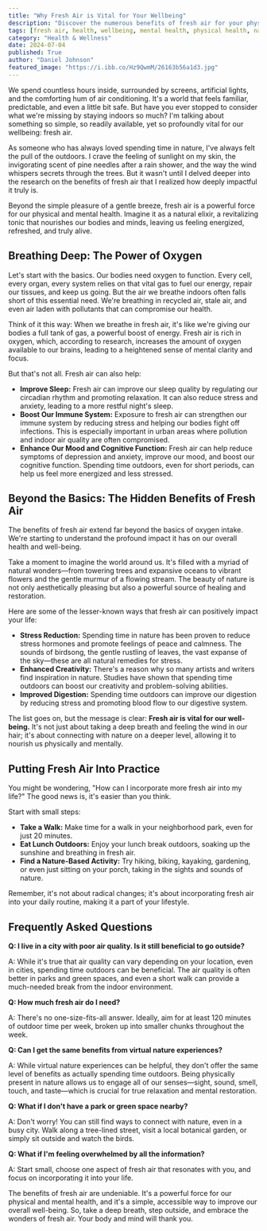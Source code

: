 ```yaml
---
title: "Why Fresh Air is Vital for Your Wellbeing"
description: "Discover the numerous benefits of fresh air for your physical and mental health. Learn how it improves sleep, boosts your immune system, reduces stress, and enhances your overall well-being."
tags: [fresh air, health, wellbeing, mental health, physical health, nature, stress reduction, sleep, immune system, oxygen]
category: "Health & Wellness"
date: 2024-07-04
published: True
author: "Daniel Johnson"
featured_image: "https://i.ibb.co/Hz9QwmM/26163b56a1d3.jpg"
---
```



We spend countless hours inside, surrounded by screens, artificial lights, and the comforting hum of air conditioning. It's a world that feels familiar, predictable, and even a little bit safe. But have you ever stopped to consider what we're missing by staying indoors so much?  I'm talking about something so simple, so readily available, yet so profoundly vital for our wellbeing: fresh air. 

As someone who has always loved spending time in nature, I've always felt the pull of the outdoors. I crave the feeling of sunlight on my skin, the invigorating scent of pine needles after a rain shower, and the way the wind whispers secrets through the trees. But it wasn't until I delved deeper into the research on the benefits of fresh air that I realized how deeply impactful it truly is. 

Beyond the simple pleasure of a gentle breeze, fresh air is a powerful force for our physical and mental health. Imagine it as a natural elixir, a revitalizing tonic that nourishes our bodies and minds, leaving us feeling energized, refreshed, and truly alive.

## Breathing Deep: The Power of Oxygen

Let's start with the basics. Our bodies need oxygen to function. Every cell, every organ, every system relies on that vital gas to fuel our energy, repair our tissues, and keep us going.  But the air we breathe indoors often falls short of this essential need. We're breathing in recycled air, stale air, and even air laden with pollutants that can compromise our health. 

Think of it this way: When we breathe in fresh air, it's like we're giving our bodies a full tank of gas, a powerful boost of energy. Fresh air is rich in oxygen, which, according to research, increases the amount of oxygen available to our brains, leading to a heightened sense of mental clarity and focus. 

But that's not all. Fresh air can also help:

* **Improve Sleep:**  Fresh air can improve our sleep quality by regulating our circadian rhythm and promoting relaxation. It can also reduce stress and anxiety, leading to a more restful night's sleep.
* **Boost Our Immune System:**  Exposure to fresh air can strengthen our immune system by reducing stress and helping our bodies fight off infections. This is especially important in urban areas where pollution and indoor air quality are often compromised.
* **Enhance Our Mood and Cognitive Function:**  Fresh air can help reduce symptoms of depression and anxiety, improve our mood, and boost our cognitive function.  Spending time outdoors, even for short periods, can help us feel more energized and less stressed.

## Beyond the Basics: The Hidden Benefits of Fresh Air

The benefits of fresh air extend far beyond the basics of oxygen intake. We're starting to understand the profound impact it has on our overall health and well-being. 

Take a moment to imagine the world around us. It's filled with a myriad of natural wonders—from towering trees and expansive oceans to vibrant flowers and the gentle murmur of a flowing stream.  The beauty of nature is not only aesthetically pleasing but also a powerful source of healing and restoration. 

Here are some of the lesser-known ways that fresh air can positively impact your life:

* **Stress Reduction:**  Spending time in nature has been proven to reduce stress hormones and promote feelings of peace and calmness. The sounds of birdsong, the gentle rustling of leaves, the vast expanse of the sky—these are all natural remedies for stress.
* **Enhanced Creativity:**  There's a reason why so many artists and writers find inspiration in nature. Studies have shown that spending time outdoors can boost our creativity and problem-solving abilities. 
* **Improved Digestion:**  Spending time outdoors can improve our digestion by reducing stress and promoting blood flow to our digestive system. 

The list goes on, but the message is clear: **Fresh air is vital for our well-being.** It's not just about taking a deep breath and feeling the wind in our hair; it's about connecting with nature on a deeper level, allowing it to nourish us physically and mentally. 

## Putting Fresh Air Into Practice

You might be wondering, "How can I incorporate more fresh air into my life?"  The good news is, it's easier than you think. 

Start with small steps:

* **Take a Walk:**  Make time for a walk in your neighborhood park, even for just 20 minutes.  
* **Eat Lunch Outdoors:**  Enjoy your lunch break outdoors, soaking up the sunshine and breathing in fresh air. 
* **Find a Nature-Based Activity:**  Try hiking, biking, kayaking, gardening, or even just sitting on your porch, taking in the sights and sounds of nature.

Remember, it's not about radical changes; it's about incorporating fresh air into your daily routine, making it a part of your lifestyle. 

## Frequently Asked Questions 

**Q: I live in a city with poor air quality. Is it still beneficial to go outside?**

A:  While it's true that air quality can vary depending on your location, even in cities, spending time outdoors can be beneficial.  The air quality is often better in parks and green spaces, and even a short walk can provide a much-needed break from the indoor environment.  

**Q: How much fresh air do I need?**

A:  There's no one-size-fits-all answer.  Ideally, aim for at least 120 minutes of outdoor time per week, broken up into smaller chunks throughout the week. 

**Q: Can I get the same benefits from virtual nature experiences?**

A:  While virtual nature experiences can be helpful, they don't offer the same level of benefits as actually spending time outdoors.  Being physically present in nature allows us to engage all of our senses—sight, sound, smell, touch, and taste—which is crucial for true relaxation and mental restoration. 

**Q: What if I don't have a park or green space nearby?**

A:  Don't worry!  You can still find ways to connect with nature, even in a busy city. Walk along a tree-lined street, visit a local botanical garden, or simply sit outside and watch the birds. 

**Q: What if I'm feeling overwhelmed by all the information?**

A:  Start small, choose one aspect of fresh air that resonates with you, and focus on incorporating it into your life.  

The benefits of fresh air are undeniable.  It's a powerful force for our physical and mental health, and it's a simple, accessible way to improve our overall well-being.  So, take a deep breath, step outside, and embrace the wonders of fresh air. Your body and mind will thank you. 